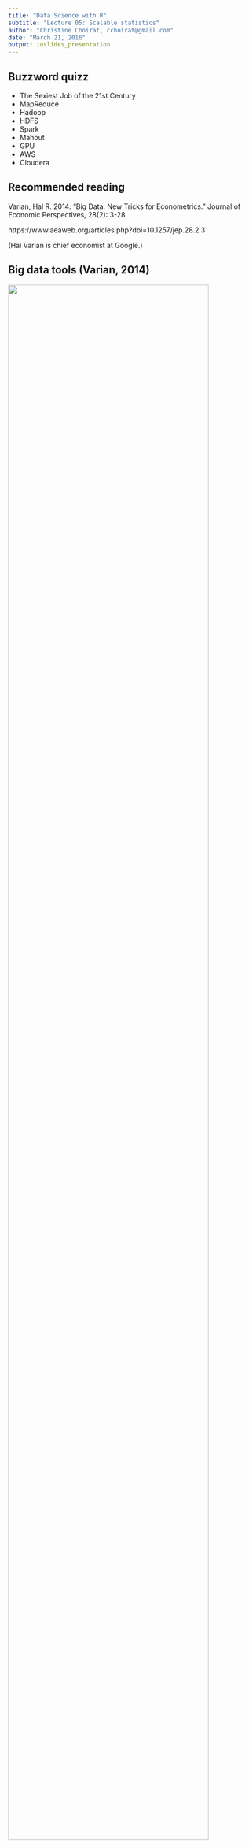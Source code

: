 ```yaml
---
title: "Data Science with R"
subtitle: "Lecture 05: Scalable statistics"
author: "Christine Choirat, cchoirat@gmail.com"
date: "March 21, 2016"
output: ioslides_presentation
---
```


## Buzzword quizz

- The Sexiest Job of the 21st Century
- MapReduce
- Hadoop
- HDFS
- Spark
- Mahout
- GPU
- AWS
- Cloudera

## Recommended reading

Varian, Hal R. 2014. "Big Data: New Tricks for Econometrics." Journal of Economic Perspectives, 28(2): 3-28.

https://www.aeaweb.org/articles.php?doi=10.1257/jep.28.2.3

(Hal Varian is chief economist at Google.)

## Big data tools (Varian, 2014)

<div class="centered">
<img src="05_h2o/tools.png" width="90%"/>
</div>

## How to deal with (very / too) large datasets?

1. Use more RAM / processors / drive space...
2. Use less data: (re)sample, ...
3. Use a database
4. Use specific R packages
5. Use other tools

## How big is big?

1. Fits in RAM and on drive (but slow)
2. Doesn't fit in RAM but fits on drive
3. Doesn't fit in RAM and doesn't fit on drive

## Canonical example: airline on-time performance

http://www.transtats.bts.gov/Fields.asp?Table_ID=236

http://www.transtats.bts.gov/DL_SelectFields.asp?Table_ID=236&DB_Short_Name=On-Time

https://github.com/h2oai/h2o-2/wiki/Hacking-Airline-DataSet-with-H2O

## Canonical example: airline on-time performance

> Airlines all years 1987-2008:
>
> https://s3.amazonaws.com/h2o-airlines-unpacked/allyears.csv (12 GB)
>
> 10x version:
>
> https://s3.amazonaws.com/h2o-airlines-unpacked/allyears_10.csv (120 GB)
>
> Sample of 2000 rows:
>
> https://s3.amazonaws.com/h2o-airlines-unpacked/allyears2k.csv (4.5 MB)

## Brute force (12 Gb dataset with 4 Gb of RAM)

### `data.table`

```r
d <- data.table::fread("~/Downloads/allyears.csv")
```

__(+)__ pure R solution from a user perspective, very efficient I/O

__(-)__ when it fits in RAM...

I just crashed my R session / computer :-(

There are R packages (`bigmemory`, `ff`) and R distributions (Revolution R Open) that try to address the problem:

https://cran.r-project.org/web/views/HighPerformanceComputing.html

## `ff`

https://cran.r-project.org/web/packages/ff/index.html

__ff__: memory-efficient storage of large data on disk and fast access functions

The ff package provides data structures that are stored on disk but behave (almost) as if they were in RAM by transparently mapping only a section (pagesize) in main memory - the effective virtual memory consumption per ff object.

## `ff`

http://www.bnosac.be/index.php/blog/22-if-you-are-into-large-data-and-work-a-lot-package-ff
http://hsinay.blogspot.com/p/big-data-analysis-using-ff-and-12-nov.html

__(+)__: pure R solution from a user perspective, more native types, package extensions (`ffbase`: Basic Statistical Functions)

__(-)__: documentation a little hard to find

## `ff`

```r
library("ff")
x <- read.csv.ffdf(file = "~/Downloads/allyears.csv",
                   header = TRUE, VERBOSE = TRUE, 
                   nrows = 1000000,
                   first.rows = 50000, next.rows = 50000,
                   colClasses = NA)
typeof(x) # list
is.data.frame(x) # FALSE
```

## `bigmemory`

https://cran.r-project.org/web/packages/bigmemory/index.html

__bigmemory__: Manage Massive Matrices with Shared Memory and Memory-Mapped Files

Create, store, access, and manipulate massive matrices. Matrices are allocated to shared memory and may use memory-mapped files. Packages 'biganalytics', 'bigtabulate', 'synchronicity', and 'bigalgebra' provide advanced functionality.

__(+)__ pure R solution from a user perspective

__(-)__ mostly for numeric data matrices

## `bigmemory`

```r
library(bigmemory)
library(biganalytics)

x <- read.big.matrix(
  "~/Downloads/allyears.csv", header = TRUE ,
  backingfile = "~/Downloads/airline.bin",
  descriptorfile = "~/Downloads/airline.desc"
  )
```

## h2o: "Fast Scalable Machine Learning"

http://www.h2o.ai/

http://www.r-bloggers.com/scalable-machine-learning-for-big-data-using-r-and-h2o/

http://venturebeat.com/2014/11/07/h2o-funding/

## Motivation (interview with SriSatish Ambati, chief executive of H2O)

What’s more, H2O integrates nicely into the workflows of data scientists who are familiar with the R programming language. H2O itself is partly written in R — as well as Java and Python — and people can run H2O functions from R once they’ve also installed the H2O package for R. And part of that is by design: Like others who have built on R, Ambati wasn’t satisfied the performance of R on its own.

“I was literally fuming and sending notes to the founders of R,” he said. He ended up collaborating with R core member John Chambers, among others, to develop H2O.

## Ecosystem

<div class="centered">
<img src="05_h2o/recommended-systems.png" width="50%"/>
</div>

## Java Development Kit (JDK) is needed

http://www.oracle.com/technetwork/java/javase/downloads/jdk8-downloads-2133151.html

## Running h20 locally within R

http://www.h2o.ai/download/h2o/r

https://cran.r-project.org/web/packages/h2o/index.html

```r
if ("package:h2o" %in% search()) { detach("package:h2o", unload=TRUE) }
if ("h2o" %in% rownames(installed.packages())) { remove.packages("h2o") }
install.packages("h2o")
```

## Running h20 locally within R

```r
library(h2o)
localH2O <- h2o.init(min_mem_size = "20g")
```

```r
# h2o.init(ip = "localhost", port = 54321, startH2O = TRUE,
#          forceDL = FALSE, enable_assertions = TRUE, license = NULL,
#          nthreads = -2, max_mem_size = NULL, min_mem_size = NULL,
#          ice_root = tempdir(), strict_version_check = TRUE,
#          proxy = NA_character_, https = FALSE, insecure = FALSE,
#          username = NA_character_, password = NA_character_)
```

(No persistence beyond the R session when h2O is started from R.)

## H2O Java Virtual Machine (JVM)

```r
java version "1.8.0_73"
Java(TM) SE Runtime Environment (build 1.8.0_73-b02)
Java HotSpot(TM) 64-Bit Server VM (build 25.73-b02, mixed mode)

Starting H2O JVM and connecting: .. Connection successful!

R is connected to the H2O cluster: 
    H2O cluster uptime:         1 seconds 772 milliseconds 
    H2O cluster version:        3.8.1.3 
    H2O cluster name:           H2O_started_from_R_cchoirat_nwc910 
    H2O cluster total nodes:    1 
    H2O cluster total memory:   19.17 GB 
    H2O cluster total cores:    8 
    H2O cluster allowed cores:  2 
    H2O cluster healthy:        TRUE 
    H2O Connection ip:          localhost 
    H2O Connection port:        54321 
    H2O Connection proxy:       NA 
    R Version:                  R version 3.2.3 (2015-12-10)

```

## JVM (from Wikipedia)

A Java virtual machine (JVM) is an abstract computing machine that enables a computer to run a Java program. There are three notions of the JVM: specification, implementation, and instance. The specification is a document that formally describes what is required of a JVM implementation.

(https://en.wikipedia.org/wiki/Java_virtual_machine)

## Which languages? (from Wikipedia)

This list of JVM Languages comprises notable computer programming languages that are used to produce software that runs on the Java Virtual Machine (JVM). Some of these languages are interpreted by a Java program, and some are compiled to Java bytecode and JIT-compiled during execution as regular Java programs to improve performance.

## Which languages? (from Wikipedia)

https://en.wikipedia.org/wiki/List_of_JVM_languages

- Java
- Clojure, a functional Lisp dialect
- Groovy, a programming and scripting language
- Scala, an object-oriented and functional programming language[1]
- JRuby, an implementation of Ruby
- Jython
- R (an implementation of R: https://en.wikipedia.org/wiki/Renjin)

## State of the JVM

```r
h2o.clusterInfo()
```

```r
R is connected to the H2O cluster: 
    H2O cluster uptime:         8 minutes 44 seconds 
    H2O cluster version:        3.8.1.3 
    H2O cluster name:           H2O_started_from_R_cchoirat_nwc910 
    H2O cluster total nodes:    1 
    H2O cluster total memory:   19.17 GB 
    H2O cluster total cores:    8 
    H2O cluster allowed cores:  2 
    H2O cluster healthy:        TRUE 
    H2O Connection ip:          localhost 
    H2O Connection port:        54321 
    H2O Connection proxy:       NA 
    R Version:                  R version 3.2.3 (2015-12-10) 
```

## http://localhost:54321/flow/index.html

<div class="centered">
<img src="05_h2o/flow.png" width="100%"/>
</div>

## Importing data into h2o from the R session

```r
data(cars)
cars_to_h2o <- as.h2o(cars, destination_frame = "cars_from_r")
is.data.frame(cars_to_h2o) # FALSE
class(cars_to_h2o) # H2OFrame
```

## h2o functions

```r
summary(cars_to_h2o) # calls h2o::summary(cars_to_h2o)
```


```r
 speed          dist            
 Min.   : 4.0   Min.   :  2.00  
 1st Qu.:12.0   1st Qu.: 26.00  
 Median :15.0   Median : 36.00  
 Mean   :15.4   Mean   : 42.98  
 3rd Qu.:19.0   3rd Qu.: 56.00  
 Max.   :25.0   Max.   :120.00  
Warning message:
In summary.H2OFrame(cars_to_h2o) :
  Approximated quantiles computed! If you are interested in exact quantiles,
  please pass the `exact_quantiles=TRUE` parameter.
```

## Importing data into h2o from the R session (in the browser: 'Data' -> 'List All Frames')

<div class="centered">
<img src="05_h2o/cars_from_r.png" width="80%"/>
</div>

## Importing data into h2o from disk

```r
airlines_path <- "/Users/cchoirat/Downloads/allyears2k.csv" # full path
airlines_to_h2o <- h2o.importFile(path = airlines_path,
                                  destination_frame = "airlines_from_r")
summary(airlines_to_h2o)
```

<div class="centered">
<img src="05_h2o/airlines_from_r.png" width="100%"/>
</div>

## Importing the full dataset into h2o from disk

```r
airlines_full_path <- "/Users/cchoirat/Downloads/allyears.csv" # full path
airlines_full_to_h2o <- h2o.importFile(path = airlines_full_path,
                                       destination_frame = "airlines_full_from_r")
summary(airlines_to_h2o)
```

## Importing the full dataset into h2o from disk

<div class="centered">
<img src="05_h2o/summary_airfull.png" width="100%"/>
</div>

## What happens with a call to `h2o::summary`?

```r
summary(airlines_full_to_h2o)
dim(airlines_full_to_h2o) # 123534969 x 31
```

behaves just like base R `summary` but under the hood, it triggers a connection to the running h2o instance.

## Running a GLM model

```r
h2ofit <- h2o.glm(y = "IsArrDelayed", x = "Distance",
                  training_frame = airlines_full_to_h2o,
                  family = "binomial")
h2ofit
summary(h2ofit)
```

```r
airlines <- read.csv("~/Downloads/allyears2k.csv")
rfit <- glm(IsArrDelayed ~ Distance, data = airlines, family = binomial(link = "logit"))
summary(rfit)
```

```r
Coefficients:
             Estimate Std. Error z value Pr(>|z|)    
(Intercept) 1.757e-01  1.546e-02  11.361  < 2e-16 ***
Distance    6.642e-05  1.666e-05   3.986 6.71e-05 ***
```

## Running a GLM model

```r
h2ofit <- h2o.glm(y = "IsArrDelayed", x = "Distance",
                  training_frame = airlines_to_h2o,
                  standardize = FALSE,
                  family = "binomial")
h2ofit
```

```r
Coefficients: glm coefficients
      names coefficients
1 Intercept     0.175590
2  Distance     0.000066
```

## And it does work on the full dataset

```r
h2ofit_full <- h2o.glm(y = "IsArrDelayed", x = "Distance",
                       training_frame = airlines_full_to_h2o,
                       standardize = FALSE,
                       family = "binomial")
h2ofit_full
```

```r
Coefficients: glm coefficients
      names coefficients
1 Intercept    -0.071491
2  Distance     0.000040
``` 

## Closing the h2o session

```r
h2o.shutdown()
```

<div class="centered">
<img src="05_h2o/shutdown.png" width="80%"/>
</div>

## Available algorithms

- Deep learning
- Distributed randon forest
- Gradient boosting method
- Generalized linear modeling
- Generalized low rank modeling
- K-means
- Naive Bayes
- Principal component analysis

## How to incorporate new models in h2o?

__(+)__ built-in models behave very much like R and are scalable

__(-)__ not easy to extend (*e.g*., GLM https://github.com/h2oai/h2o-3/blob/master/h2o-algos/src/main/java/hex/glm/GLM.java)

